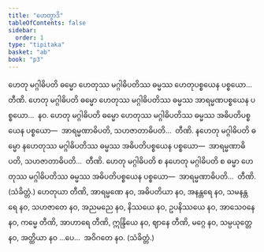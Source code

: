 ```yaml
---
title: "ဟေတွာဒိ"
tableOfContents: false
sidebar:
  order: 1
type: "tipitaka"
basket: "ab"
book: "p3"
---
```



<DynamicBreadcrumb />

<Division number="473" book="p3" e="ch" v="39" p="303">

<Paragraph number="1037" book="p3">
ဟေတု မဂ္ဂါဓိပတိ ဓမ္မော ဟေတုဿ မဂ္ဂါဓိပတိဿ ဓမ္မဿ ဟေတုပစ္စယေန ပစ္စယော…  တီဏိ.
</Paragraph>

<Paragraph number="1038" book="p3">
ဟေတု မဂ္ဂါဓိပတိ ဓမ္မော ဟေတုဿ မဂ္ဂါဓိပတိဿ ဓမ္မဿ အာရမ္မဏပစ္စယေန ပစ္စယော…  နဝ.
</Paragraph>

<Paragraph number="1039" book="p3">
ဟေတု မဂ္ဂါဓိပတိ ဓမ္မော ဟေတုဿ မဂ္ဂါဓိပတိဿ ဓမ္မဿ အဓိပတိပစ္စယေန ပစ္စယော—  အာရမ္မဏာဓိပတိ, သဟဇာတာဓိပတိ…  တီဏိ.
</Paragraph>

<Paragraph number="1040" book="p3">
နဟေတု မဂ္ဂါဓိပတိ ဓမ္မော နဟေတုဿ မဂ္ဂါဓိပတိဿ ဓမ္မဿ အဓိပတိပစ္စယေန ပစ္စယော—  အာရမ္မဏာဓိပတိ, သဟဇာတာဓိပတိ…  တီဏိ.
</Paragraph>

<Paragraph number="1041" book="p3">
ဟေတု မဂ္ဂါဓိပတိ စ နဟေတု မဂ္ဂါဓိပတိ စ ဓမ္မာ ဟေတုဿ မဂ္ဂါဓိပတိဿ ဓမ္မဿ အဓိပတိပစ္စယေန ပစ္စယော—  အာရမ္မဏာဓိပတိ…  တီဏိ. (သံခိတ္တံ.)
</Paragraph>

</Division>
<Division number="474" book="p3" e="ch" v="39" p="304">

<Paragraph number="1042" book="p3">
ဟေတုယာ တီဏိ, အာရမ္မဏေ နဝ, အဓိပတိယာ နဝ, အနန္တရေ နဝ, သမနန္တရေ နဝ, သဟဇာတေ နဝ, အညမညေ နဝ, နိဿယေ နဝ, ဥပနိဿယေ နဝ, အာသေဝနေ နဝ, ကမ္မေ တီဏိ, အာဟာရေ တီဏိ, ဣန္ဒြိယေ နဝ, ဈာနေ တီဏိ, မဂ္ဂေ နဝ, သမ္ပယုတ္တေ နဝ, အတ္ထိယာ နဝ …ပေ…  အဝိဂတေ နဝ. (သံခိတ္တံ.)
</Paragraph>
</Division>